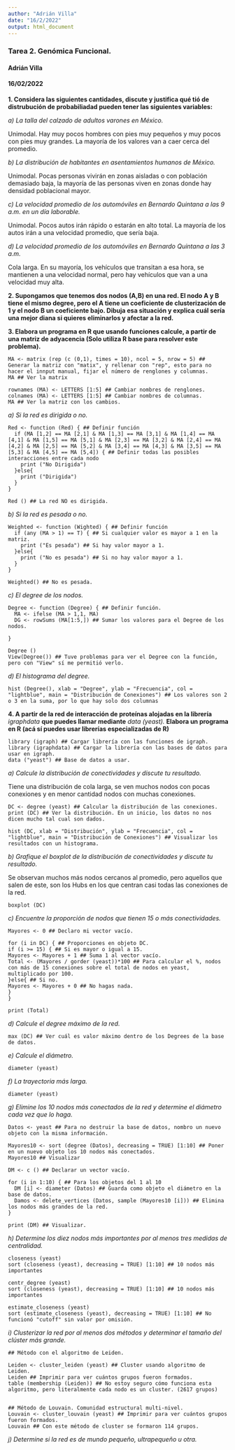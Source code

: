 ---
author: "Adrián Villa"
date: "16/2/2022"
output: html_document
---

### Tarea 2. Genómica Funcional.
#### Adrián Villa
#### 16/02/2022



**1. Considera las siguientes cantidades, discute y justifica qué tió de distrubución de probabiliadad pueden tener las siguientes variables:**

*a) La talla del calzado de adultos varones en México.*

Unimodal. Hay muy pocos hombres con pies muy pequeños y muy pocos con pies muy grandes. La mayoría de los valores van a caer cerca del promedio.


*b) La distribución de habitantes en asentamientos humanos de México.*

Unimodal. Pocas personas vivirán en zonas aisladas o con población demasiado baja, la mayoría de las personas viven en zonas donde hay densidad poblacional mayor.


*c) La velocidad promedio de los automóviles en Bernardo Quintana a las 9 a.m. en un día laborable.*

Unimodal. Pocos autos irán rápido o estarán en alto total. La mayoría de los autos irán a una velocidad promedio, que sería baja.


*d) La velocidad promedio de los automóviles en Bernardo Quintana a las 3 a.m.* 

Cola larga. En su mayoría, los vehículos que transitan a esa hora, se mantienen a una velocidad normal, pero hay vehículos que van a una velocidad muy alta.



**2. Supongamos que tenemos dos nodos (A,B) en una red. El nodo A y B tiene el mismo degree, pero el A tiene un coeficiente de clusterización de 1 y el nodo B un coeficiente bajo. Dibuja esa situación y explica cuál sería una mejor diana si quieres eliminarlos y afectar a la red.**




**3. Elabora un programa en R que usando funciones calcule, a partir de una matriz de adyacencia (Solo utiliza R base para resolver este problema).**

```
MA <- matrix (rep (c (0,1), times = 10), ncol = 5, nrow = 5) ## Generar la matriz con "matix", y rellenar con "rep", esto para no hacer el innput manual, fijar el número de renglones y columnas.
MA ## Ver la matrix

rownames (MA) <- LETTERS [1:5] ## Cambiar nombres de renglones.
colnames (MA) <- LETTERS [1:5] ## Cambiar nombres de columnas.
MA ## Ver la matriz con los cambios. 
```

*a) Si la red es dirigida o no.*

```
Red <- function (Red) { ## Definir función
  if (MA [1,2] == MA [2,1] & MA [1,3] == MA [3,1] & MA [1,4] == MA [4,1] & MA [1,5] == MA [5,1] & MA [2,3] == MA [3,2] & MA [2,4] == MA [4,2] & MA [2,5] == MA [5,2] & MA [3,4] == MA [4,3] & MA [3,5] == MA [5,3] & MA [4,5] == MA [5,4]) { ## Definir todas las posibles interacciones entre cada nodo
    print ("No Dirigida") 
  }else{
    print ("Dirigida")
  }
}

Red () ## La red NO es dirigida.
```


*b) Si la red es pesada o no.*

```
Weighted <- function (Wighted) { ## Definir función
  if (any (MA > 1) == T) { ## Si cualquier valor es mayor a 1 en la matriz.
    print ("Es pesada") ## Si hay valor mayor a 1.
  }else{ 
    print ("No es pesada") ## Si no hay valor mayor a 1.
  }
}

Weighted() ## No es pesada.
```

*c) El degree de los nodos.*

```
Degree <- function (Degree) { ## Definir función. 
  MA <- ifelse (MA > 1,1, MA)
  DG <- rowSums (MA[1:5,]) ## Sumar los valores para el Degree de los nodos.
  
}

Degree ()
View(Degree()) ## Tuve problemas para ver el Degree con la función, pero con "View" sí me permitió verlo.
```

*d) El histograma del degree.*

```
hist (Degree(), xlab = "Degree", ylab = "Frecuencia", col = "lightblue", main = "Distribución de Conexiones") ## Los valores son 2 o 3 en la suma, por lo que hay solo dos columnas
```


**4. A partir de la red de interacción de proteínas alojadas en la librería** *igraphdata* **que puedes llamar mediante** *data (yeast).* **Elabora un programa en R (acá sí puedes usar librerías especializadas de R)**

```
library (igraph) ## Cargar librería con las funciones de igraph.
library (igraphdata) ## Cargar la librería con las bases de datos para usar en igraph.
data ("yeast") ## Base de datos a usar.
```

*a) Calcule la distribución de conectividades y discute tu resultado.*

Tiene una distribución de cola larga, se ven muchos nodos con pocas conexiones y en menor cantidad nodos con muchas conexiones.

```
DC <- degree (yeast) ## Calcular la distribución de las conexiones.
print (DC) ## Ver la distribución. En un inicio, los datos no nos dicen mucho tal cual son dados.

hist (DC, xlab = "Distribución", ylab = "Frecuencia", col = "lightblue", main = "Distribución de Conexiones") ## Visualizar los resultados con un histograma.
```

*b) Grafique el boxplot de la distribución de conectividades y discute tu resultado.*

Se observan muchos más nodos cercanos al promedio, pero aquellos que salen de este, son los Hubs en los que centran casi todas las conexiones de la red.

```
boxplot (DC) 
```

*c) Encuentre la proporción de nodos que tienen 15 o más conectividades.*

```
Mayores <- 0 ## Declaro mi vector vacío.

for (i in DC) { ## Proporciones en objeto DC.
if (i >= 15) { ## Si es mayor o igual a 15.
Mayores <- Mayores + 1 ## Suma 1 al vector vacío.
Total <- (Mayores / gorder (yeast))*100 ## Para calcular el %, nodos con más de 15 conexiones sobre el total de nodos en yeast, multiplicado por 100.
}else{ ## Si no.
Mayores <- Mayores + 0 ## No hagas nada.
}
}

print (Total)
```

*d) Calcule el degree máximo de la red.*

```
max (DC) ## Ver cuál es valor máximo dentro de los Degrees de la base de datos.
```

*e) Calcule el diámetro.*

```
diameter (yeast) 
```

*f) La trayectoria más larga.*

```
diameter (yeast)
```

*g) Elimine los 10 nodos más conectados de la red y determine el diámetro cada vez que lo haga.*

```
Datos <- yeast ## Para no destruir la base de datos, nombro un nuevo objeto con la misma información.

Mayores10 <- sort (degree (Datos), decreasing = TRUE) [1:10] ## Poner en un nuevo objeto los 10 nodos más conectados.
Mayores10 ## Visualizar

DM <- c () ## Declarar un vector vacío. 

for (i in 1:10) { ## Para los objetos del 1 al 10
  DM [i] <- diameter (Datos) ## Guarda como objeto el diámetro en la base de datos.
  Damos <- delete_vertices (Datos, sample (Mayores10 [i])) ## Elimina los nodos más grandes de la red.
}

print (DM) ## Visualizar.
```

*h) Determine los diez nodos más importantes por al menos tres medidas de centralidad.*

```
closeness (yeast)
sort (closeness (yeast), decreasing = TRUE) [1:10] ## 10 nodos más importantes 

centr_degree (yeast)
sort (closeness (yeast), decreasing = TRUE) [1:10] ## 10 nodos más importantes

estimate_closeness (yeast)
sort (estimate_closeness (yeast), decreasing = TRUE) [1:10] ## No funcionó "cutoff" sin valor por omisión.
```

*i) Clusterizar la red por al menos dos métodos y determinar el tamaño del clúster más grande.*

```
## Método con el algoritmo de Leiden.

Leiden <- cluster_leiden (yeast) ## Cluster usando algoritmo de Leiden.
Leiden ## Imprimir para ver cuántos grupos fueron formados. 
table (membership (Leiden)) ## No estoy seguro cómo funciona esta algoritmo, pero literalmente cada nodo es un cluster. (2617 grupos)


## Método de Louvain. Comunidad estructural multi-nivel.
Louvain <- cluster_louvain (yeast) ## Imprimir para ver cuántos grupos fueron formados.
Louvain ## Con este método de cluster se formaron 114 grupos. 

```

*j) Determine si la red es de mundo pequeño, ultrapequeño u otra.*

```

```


